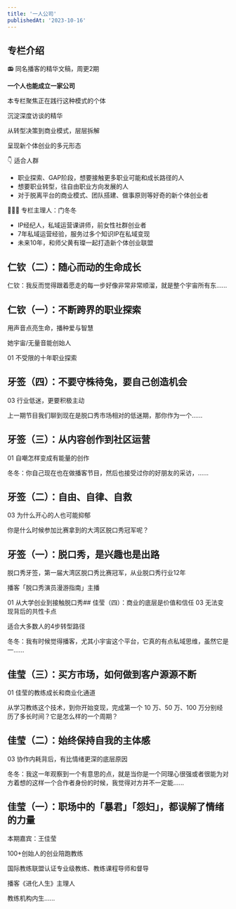 ```yaml
---
title: '一人公司'
publishedAt: '2023-10-16'
---
```


## 专栏介绍

📻 同名播客的精华文稿，周更2期

**一个人也能成立一家公司**

本专栏聚焦正在践行这种模式的个体

沉淀深度访谈的精华

从转型决策到商业模式，层层拆解

呈现新个体创业的多元形态

👇 适合人群

* 职业探索、GAP阶段，想要接触更多职业可能和成长路径的人
* 想要职业转型，往自由职业方向发展的人
* 对于脱离平台的商业模式、团队搭建、做事原则等好奇的新个体创业者

👩🏻‍🌾 专栏主理人：门冬冬

* IP经纪人，私域运营课讲师，前女性社群创业者
* 7年私域运营经验，服务过多个知识IP在私域变现
* 未来10年，和师父黄有璨一起打造新个体创业联盟

## 仁钦（二）：随心而动的生命成长

仁钦：我反而觉得跟着愿走的每一步好像非常非常顺溜，就是整个宇宙所有东......

## 仁钦（一）：不断跨界的职业探索

用声音点亮生命，播种爱与智慧

她宇宙/无量音能创始人

01 不受限的十年职业探索 

## 牙签（四）：不要守株待兔，要自己创造机会

03 行业低迷，更要积极主动 

上一期节目我们聊到现在是脱口秀市场相对的低迷期，那你作为一个......

## 牙签（三）：从内容创作到社区运营

01 自嘲怎样变成有能量的创作 

冬冬：你自己现在也在做播客节目，然后也接受过你的好朋友的采访，......

## 牙签（二）：自由、自律、自救
03 为什么开心的人也可能抑郁 

你是什么时候参加比赛拿到的大湾区脱口秀冠军呢？

## 牙签（一）：脱口秀，是兴趣也是出路

脱口秀牙签，第一届大湾区脱口秀比赛冠军，从业脱口秀行业12年

播客「脱口秀演员漫游指南」主播

01 从大学创业到接触脱口秀## 佳莹（四）：商业的底层是价值和信任
03 无法变现背后的共性卡点 

适合大多数人的4步转型路径

冬冬：我有时候觉得播客，尤其小宇宙这个平台，它真的有点私域思维，虽然它是一......

## 佳莹（三）：买方市场，如何做到客户源源不断
01 佳莹的教练成长和商业化通道 

从学习教练这个技术，到你开始变现，完成第一个 10 万、50 万、100 万分别经历了多长时间？它是怎么样的一个周期？

## 佳莹（二）：始终保持自我的主体感
03 协作内耗背后，有比情绪更深的底层原因 

冬冬：我这一年观察到一个有意思的点，就是当你是一个同理心很强或者很能为对方着想的这样一个合作者身份的时候，我觉得对方并不一定能......

## 佳莹（一）：职场中的「暴君」「怨妇」，都误解了情绪的力量
本期嘉宾：王佳莹

100+创始人的创业陪跑教练

国际教练联盟认证专业级教练、教练课程导师和督导

播客《进化人生》主理人

教练机构内生......


